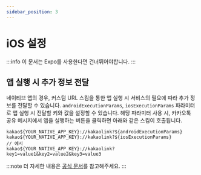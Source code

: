 ```yaml
---
sidebar_position: 3
---
```


# iOS 설정

:::info
이 문서는 Expo를 사용한다면 건너뛰어야합니다.
:::

## 앱 실행 시 추가 정보 전달

네이티브 앱의 경우, 커스텀 URL 스킴을 통한 앱 실행 시 서비스의 필요에 따라 추가 정보를 전달할 수 있습니다.
`androidExecutionParams`, `iosExecutionParams` 파라미터로 앱 실행 시 전달할 키와 값을 설정할 수 있습니다.
해당 파라미터 사용 시, 카카오톡 공유 메시지에서 앱을 실행하는 버튼을 클릭하면 아래와 같은 스킴이 호출됩니다.

```
kakao${YOUR_NATIVE_APP_KEY}://kakaolink?${androidExecutionParams}
kakao${YOUR_NATIVE_APP_KEY}://kakaolink?${iosExecutionParams}
// 예시
kakao${YOUR_NATIVE_APP_KEY}://kakaolink?key1=value1&key2=value2&key3=value3
```

:::note
더 자세한 내용은 [공식 문서](https://developers.kakao.com/docs/latest/ko/message/android-link#custom-scheme)를 참고해주세요.
:::